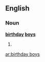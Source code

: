 ==English==

===Noun===
'''[[birthday]] [[boy]]s'''

# {{plural of|[[birthday boy]]}}

[[ar:birthday boys]]